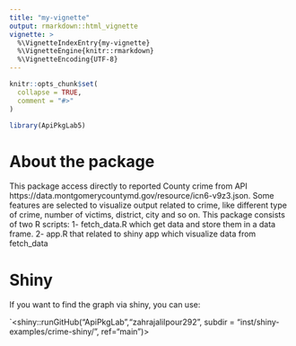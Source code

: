 ```yaml
---
title: "my-vignette"
output: rmarkdown::html_vignette
vignette: >
  %\VignetteIndexEntry{my-vignette}
  %\VignetteEngine{knitr::rmarkdown}
  %\VignetteEncoding{UTF-8}
---
```


```r
knitr::opts_chunk$set(
  collapse = TRUE,
  comment = "#>"
)
```

```r
library(ApiPkgLab5)
```
# About the package
This package access directly to reported County crime  from API https://data.montgomerycountymd.gov/resource/icn6-v9z3.json. Some features are selected to visualize output related to crime, like different type of crime, number of victims, district, city and so on.
This package consists of two R scripts: 1- fetch_data.R which get data and store them in a data frame. 2- app.R that related to shiny app which visualize data from fetch_data

# Shiny
If you want to find the graph via shiny, you can use:

`<shiny::runGitHub("ApiPkgLab","zahrajalilpour292", subdir = "inst/shiny-examples/crime-shiny/", ref="main")>